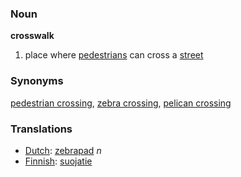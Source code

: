 ===Noun===

'''crosswalk'''

#place where [[pedestrian]]s can cross a [[street]]

===Synonyms===
[[pedestrian crossing]], [[zebra crossing]], [[pelican crossing]]

===Translations===
*[[Dutch]]: [[zebrapad]] ''n''
*[[Finnish]]: [[suojatie]]